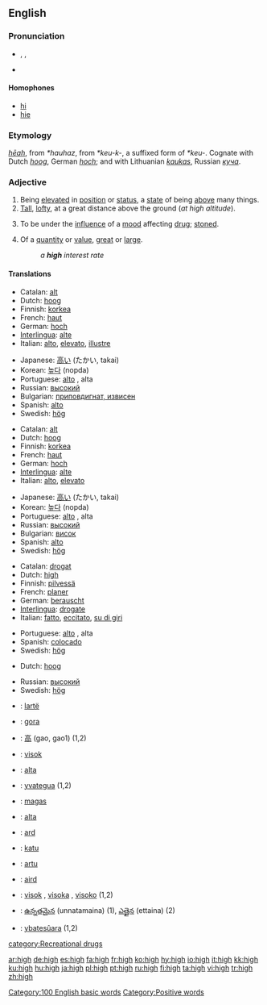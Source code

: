 ==English==
{{rank|herself|year|dear|296|high|above|received|read}}

===Pronunciation===
*{{AHD|hī}}, {{IPA|/haɪ/}}, {{SAMPA|/haI/}}
*{{audio|en-us-high.ogg|Audio (US)}}
*:{{rhymes|aɪ}}

====Homophones====
*[[hi]]
*[[hie]]

===Etymology===
{{OE.}} ''[[heah|hēah]]'', from {{Ger.}} ''*hauhaz'', from {{IE.}} ''*keu-k-'', a suffixed form of ''*keu-''.  Cognate with Dutch ''[[hoog]]'', German ''[[hoch]]''; and with Lithuanian ''[[kaukas]]'', Russian ''[[куча]]''.

===Adjective===
{{en-adj|higher|highest}}

# Being [[elevated]] in [[position]] or [[status]], a [[state]] of being [[above]] many things.
# [[tall|Tall]], [[lofty]], at a great distance above the ground (''at high altitude'').
# {{slang}} To be under the [[influence]] of a [[mood]] affecting [[drug]]; [[stoned]].<!--wikisaurus?-->
# Of a [[quantity]] or [[value]], [[great]] or [[large]].
#:''a '''high''' interest rate''

====Translations====
{{trans-top|elevated}}
*Catalan: [[alt]]
*Dutch: [[hoog]]
*Finnish: [[korkea]] 
*French: [[haut]]
*German: [[hoch]] 
*[[Interlingua]]: [[alte]]
*Italian: [[alto]], [[elevato]], [[illustre]]
{{trans-mid}}
*Japanese: [[高い]] (たかい, takai)
*Korean: [[높다]] (nopda)
*Portuguese: [[alto]] {{m}}, alta {{f}}
*Russian: [[высокий]] {{m}}
*Bulgarian: [[приповдигнат, извисен]]
*Spanish: [[alto]]
*Swedish: [[hög]]
{{trans-bottom}}

{{trans-top|tall, lofty}}
*Catalan: [[alt]]
*Dutch: [[hoog]]
*Finnish: [[korkea]] 
*French: [[haut]]
*German: [[hoch]] 
*[[Interlingua]]: [[alte]]
*Italian: [[alto]], [[elevato]]
{{trans-mid}}
*Japanese: [[高い]] (たかい, takai)
*Korean: [[높다]] (nopda)
*Portuguese: [[alto]] {{m}}, alta {{f}}
*Russian: [[высокий]] {{m}}
*Bulgarian: [[висок]]
*Spanish: [[alto]]
*Swedish: [[hög]]
{{trans-bottom}}

{{trans-top|slang: stoned}}
*Catalan: [[drogat]]
*Dutch: [[high]]
*Finnish: [[pilvessä]] 
*French: [[planer]] 
*German: [[berauscht]]
*[[Interlingua]]: [[drogate]]
*Italian: [[fatto]], [[eccitato]], [[su di giri]]
{{trans-mid}}
*Portuguese: [[alto]] {{m}}, alta {{f}}
*Spanish: [[colocado]]
*Swedish: [[hög]] 
{{trans-bottom}}

{{trans-top|great or large quantity}}
*Dutch: [[hoog]]
{{trans-mid}}
*Russian: [[высокий]] {{m}}
*Swedish: [[hög]]
{{trans-bottom}}

{{checktrans}}
{{trans-top|Translations to be checked}}
*{{ttbc|Albanian}}: [[lartë]]
*{{ttbc|Basque}}: [[gora]]
*{{ttbc|Chinese}}: [[高]] (gao, gao1) (1,2)
*{{ttbc|Croatian}}: [[visok]]
*{{ttbc|Esperanto}}: [[alta]]
*{{ttbc|Guaraní}}: [[yvategua]] (1,2)
*{{ttbc|Hungarian}}: [[magas]]
*{{ttbc|Ido}}: [[alta]]
*{{ttbc|Irish}}: [[ard]]
{{trans-mid}}
*{{ttbc|Pitjantjatjara}}: [[katu]]
*{{ttbc|Sardinian}}: [[artu]]
*{{ttbc|Scottish Gaelic}}: [[aird]]
*{{ttbc|Slovene}}: [[visok]] {{m}}, [[visoka]] {{f}}, [[visoko]] {{n}} (1,2)
*{{ttbc|Telugu}}: [[ఉన్నతమైన]] (unnatamaina) (1), [[ఎత్తైన]] (ettaina) (2)
*{{ttbc|Tupinambá}}: [[ybatesûara]] (1,2)
{{trans-bottom}}

[[Category:100 English basic words]]
[[Category:Positive words]]
[[category:Recreational drugs]]

[[ar:high]]
[[de:high]]
[[es:high]]
[[fa:high]]
[[fr:high]]
[[ko:high]]
[[hy:high]]
[[io:high]]
[[it:high]]
[[kk:high]]
[[ku:high]]
[[hu:high]]
[[ja:high]]
[[pl:high]]
[[pt:high]]
[[ru:high]]
[[fi:high]]
[[ta:high]]
[[vi:high]]
[[tr:high]]
[[zh:high]]